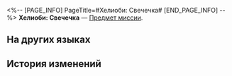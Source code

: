 <%-- [PAGE_INFO]
PageTitle=#Хелиоби: Свечечка#
[END_PAGE_INFO] --%>
{{Предмет Инфобокс
|id          = 140354
|Изображение = Предмет Хелиоби- Свечечка.png
|Тип         = Предмет миссии
|Инвентарь   = Миссии
|Редкость    = 3
|Эффект      = 
|Описание    = Хелиоби, вселившийся в камеру Март 7. Невинный и добрый, он мечтает о пейзажах на фотографиях.
}}
{{Описание|''«Я столько не успел сделать... Столько всего не увидел...»''}}
'''Хелиоби: Свечечка''' — [[Предмет миссии]].

==На других языках==
{{На других языках
|en   = Heliobus: Arkeri
|zhs  = 岁阳•宝烛
|zht  = 歲陽•寶燭
|ja   = 歳陽・宝燭
|ko   = 세양•보촉
|es   = Heliobus: Arkeri
|fr   = Héliobe Arkeri
|ru   = Хелиоби: Свечечка
|th   = Heliobi: Arkeri
|vi   = Tuế Dương - Bảo Chúc
|de   = Heliobus: Arkeri
|id   = Heliobus: Arkeri
|pt   = Heliobus: Arkeri
}}

==История изменений==
{{История изменений|3.5}}